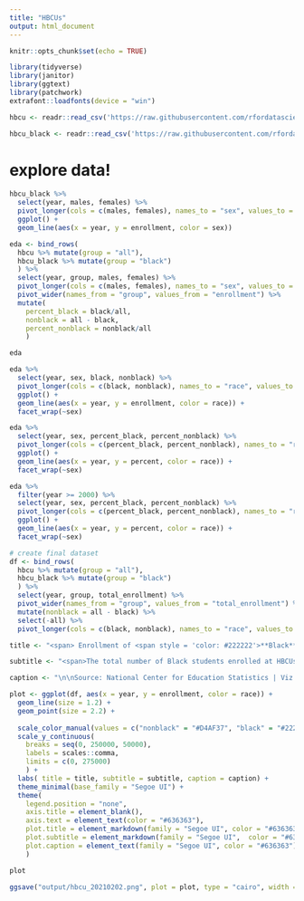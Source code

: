 ```yaml
---
title: "HBCUs"
output: html_document
---
```


```r
knitr::opts_chunk$set(echo = TRUE)

library(tidyverse)
library(janitor)
library(ggtext)
library(patchwork)
extrafont::loadfonts(device = "win")

hbcu <- readr::read_csv('https://raw.githubusercontent.com/rfordatascience/tidytuesday/master/data/2021/2021-02-02/hbcu_all.csv') %>% janitor::clean_names()

hbcu_black <- readr::read_csv('https://raw.githubusercontent.com/rfordatascience/tidytuesday/master/data/2021/2021-02-02/hbcu_black.csv') %>% janitor::clean_names()

```

# explore data!
```r
hbcu_black %>%
  select(year, males, females) %>%
  pivot_longer(cols = c(males, females), names_to = "sex", values_to = "enrollment") %>%
  ggplot() + 
  geom_line(aes(x = year, y = enrollment, color = sex))
```

```r
eda <- bind_rows(
  hbcu %>% mutate(group = "all"), 
  hbcu_black %>% mutate(group = "black")
  ) %>%
  select(year, group, males, females) %>%
  pivot_longer(cols = c(males, females), names_to = "sex", values_to = "enrollment") %>%
  pivot_wider(names_from = "group", values_from = "enrollment") %>%
  mutate(
    percent_black = black/all, 
    nonblack = all - black, 
    percent_nonblack = nonblack/all
    )

eda

eda %>%
  select(year, sex, black, nonblack) %>%
  pivot_longer(cols = c(black, nonblack), names_to = "race", values_to = "enrollment") %>%
  ggplot() + 
  geom_line(aes(x = year, y = enrollment, color = race)) + 
  facet_wrap(~sex)

eda %>%
  select(year, sex, percent_black, percent_nonblack) %>%
  pivot_longer(cols = c(percent_black, percent_nonblack), names_to = "race", values_to = "percent") %>%
  ggplot() + 
  geom_line(aes(x = year, y = percent, color = race)) + 
  facet_wrap(~sex)

eda %>%
  filter(year >= 2000) %>%
  select(year, sex, percent_black, percent_nonblack) %>%
  pivot_longer(cols = c(percent_black, percent_nonblack), names_to = "race", values_to = "percent") %>%
  ggplot() + 
  geom_line(aes(x = year, y = percent, color = race)) + 
  facet_wrap(~sex)
```

```r
# create final dataset
df <- bind_rows(
  hbcu %>% mutate(group = "all"), 
  hbcu_black %>% mutate(group = "black")
  ) %>%
  select(year, group, total_enrollment) %>%
  pivot_wider(names_from = "group", values_from = "total_enrollment") %>%
  mutate(nonblack = all - black) %>%
  select(-all) %>%
  pivot_longer(cols = c(black, nonblack), names_to = "race", values_to = "enrollment")
```

```r
title <- "<span> Enrollment of <span style = 'color: #222222'>**Black**</span> and <span style = 'color: #D4AF37'>**non-black**</span> students at HBCUs </span>"

subtitle <- "<span>The total number of Black students enrolled at HBCUs has fallen since 2010, even as the<br>total enrollment of non-black students at HBCUs has continued to increase.</span>"

caption <- "\n\nSource: National Center for Education Statistics | Viz: @marisalyn"

plot <- ggplot(df, aes(x = year, y = enrollment, color = race)) +
  geom_line(size = 1.2) + 
  geom_point(size = 2.2) + 
 
  scale_color_manual(values = c("nonblack" = "#D4AF37", "black" = "#222222"))  + 
  scale_y_continuous(
    breaks = seq(0, 250000, 50000), 
    labels = scales::comma, 
    limits = c(0, 275000)
    ) +
  labs( title = title, subtitle = subtitle, caption = caption) + 
  theme_minimal(base_family = "Segoe UI") +
  theme(
    legend.position = "none", 
    axis.title = element_blank(),
    axis.text = element_text(color = "#636363"),
    plot.title = element_markdown(family = "Segoe UI", color = "#636363"),
    plot.subtitle = element_markdown(family = "Segoe UI",  color = "#636363", size = 9),
    plot.caption = element_text(family = "Segoe UI", color = "#636363")
    )

plot
```

```r
ggsave("output/hbcu_20210202.png", plot = plot, type = "cairo", width = 6, height = 4, units = "in")
```

